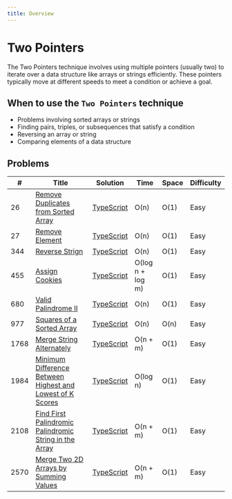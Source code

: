 ```yaml
---
title: Overview
---
```


# Two Pointers

The Two Pointers technique involves using multiple pointers (usually two) to iterate over a data structure like arrays or strings efficiently. These pointers typically move at different speeds to meet a condition or achieve a goal.

## When to use the `Two Pointers` technique

- Problems involving sorted arrays or strings
- Finding pairs, triples, or subsequences that satisfy a condition
- Reversing an array or string
- Comparing elements of a data structure

## Problems

| #    | Title                                                                                                                                                 | Solution                                                             | Time             | Space | Difficulty |
| ---- | ----------------------------------------------------------------------------------------------------------------------------------------------------- | -------------------------------------------------------------------- | ---------------- | ----- | ---------- |
| 26   | [Remove Duplicates from Sorted Array](https://leetcode.com/problems/remove-duplicates-from-sorted-array/description/)                                 | [TypeScript](26-remove-duplicates-from-sorted-array.mdx)             | O(n)             | O(1)  | Easy       |
| 27   | [Remove Element](https://leetcode.com/problems/remove-element/description/)                                                                           | [TypeScript](27-remove-element.mdx)                                  | O(n)             | O(1)  | Easy       |
| 344  | [Reverse Strign](https://leetcode.com/problems/reverse-string/description/)                                                                           | [TypeScript](344-reverse-string.mdx)                                 | O(n)             | O(1)  | Easy       |
| 455  | [Assign Cookies](https://leetcode.com/problems/assign-cookies)                                                                                        | [TypeScript](455-assign-cookies.mdx)                                 | O(log n + log m) | O(1)  | Easy       |
| 680  | [Valid Palindrome II](https://leetcode.com/problems/valid-palindrome-ii/description/)                                                                 | [TypeScript](680-valid-palindrome-ii.mdx)                            | O(n)             | O(1)  | Easy       |
| 977  | [Squares of a Sorted Array](https://leetcode.com/problems/squares-of-a-sorted-array/)                                                                 | [TypeScript](./977-squares-of-a-sorted-array.mdx)                    | O(n)             | O(n)  | Easy       |
| 1768 | [Merge String Alternately](https://leetcode.com/problems/merge-strings-alternately/)                                                                  | [TypeScript](1768-merge-string-alternately.mdx)                      | O(n + m)         | O(1)  | Easy       |
| 1984 | [Minimum Difference Between Highest and Lowest of K Scores](https://leetcode.com/problems/minimum-difference-between-highest-and-lowest-of-k-scores/) | [TypeScript](1984-minimum-difference-between-highest-and-lowest.mdx) | O(log n)         | O(1)  | Easy       |
| 2108 | [Find First Palindromic Palindromic String in the Array](https://leetcode.com/problems/find-first-palindromic-string-in-the-array/)                   | [TypeScript](./2108-find-first-palindromic-string-in-the-array.mdx)  | O(n + m)         | O(1)  | Easy       |
| 2570 | [Merge Two 2D Arrays by Summing Values](https://leetcode.com/problems/merge-two-2d-arrays-by-summing-values)                                          | [TypeScript](2570-merge-two-2d-arrays-by-summing-values.mdx)         | O(n + m)         | O(1)  | Easy       |
